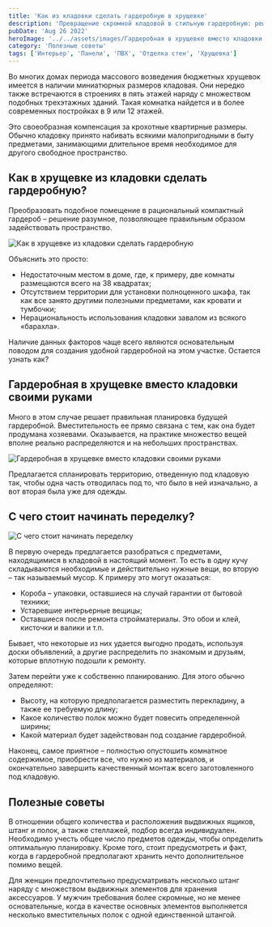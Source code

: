 ```yaml
---
title: 'Как из кладовки сделать гардеробную в хрущевке'
description: 'Превращение скромной кладовой в стильную гардеробную: решение для ограниченного жилого пространства. Индивидуальный подход к планировке и использованию мебели делает это возможным даже в небольших квартирах.'
pubDate: 'Aug 26 2022'
heroImage: '../../assets/images/Гардеробная в хрущевке вместо кладовки.jpg'
category: 'Полезные советы'
tags: ['Интерьер', 'Панели', 'ПВХ', 'Отделка стен', 'Хрущевка']
---
```



Во многих домах периода массового возведения бюджетных хрущевок имеется в наличии миниатюрных размеров кладовая. Они нередко также встречаются в строениях в пять этажей наряду с множеством подобных трехэтажных зданий. Такая комнатка найдется и в более современных постройках в 9 или 12 этажей.

Это своеобразная компенсация за крохотные квартирные размеры. Обычно кладовку принято набивать всякими малопригодными в быту предметами, занимающими длительное время необходимое для другого свободное пространство.

## Как в хрущевке из кладовки сделать гардеробную?

Преобразовать подобное помещение в рациональный компактный гардероб – решение разумное, позволяющее правильным образом задействовать пространство.

<Image src={img1} quality='high' alt='Как в хрущевке из кладовки сделать гардеробную' />

Объяснить это просто:

- Недостаточным местом в доме, где, к примеру, две комнаты размещаются всего на 38 квадратах;
- Отсутствием территории для установки полноценного шкафа, так как все занято другими полезными предметами, как кровати и тумбочки;
- Нерациональность использования кладовки завалом из всякого «барахла».

Наличие данных факторов чаще всего являются основательным поводом для создания удобной гардеробной на этом участке. Остается узнать как?

## Гардеробная в хрущевке вместо кладовки своими руками

Много в этом случае решает правильная планировка будущей гардеробной. Вместительность ее прямо связана с тем, как она будет продумана хозяевами. Оказывается, на практике множество вещей вполне реально распределяются и на небольших пространствах.

<Image src={img2} quality='high' alt='Гардеробная в хрущевке вместо кладовки своими руками' />

Предлагается спланировать территорию, отведенную под кладовую так, чтобы одна часть отводилась под то, что было в ней изначально, а вот вторая была уже для одежды.

## С чего стоит начинать переделку?

<Image src={img3} quality='high' alt='С чего стоит начинать переделку' />

В первую очередь предлагается разобраться с предметами, находящимися в кладовой в настоящий момент. То есть в одну кучу складываются необходимые и действительно нужные вещи, во вторую – так называемый мусор. К примеру это могут оказаться:

- Короба – упаковки, оставшиеся на случай гарантии от бытовой техники;
- Устаревшие интерьерные вещицы;
- Оставшиеся после ремонта стройматериалы. Это обои и клей, кисточки и валики и т.п.

Бывает, что некоторые из них удается выгодно продать, используя доски объявлений, а другие распределить по знакомым и друзьям, которые вплотную подошли к ремонту.

Затем перейти уже к собственно планированию. Для этого обычно определяют:

- Высоту, на которую предполагается разместить перекладину, а также ее требуемую длину;
- Какое количество полок можно будет повесить определенной ширины;
- Какой материал будет задействован под создание гардеробной.

Наконец, самое приятное – полностью опустошить комнатное содержимое, приобрести все, что нужно из материалов, и окончательно завершить качественный монтаж всего заготовленного под кладовую.

## Полезные советы

В отношении общего количества и расположения выдвижных ящиков, штанг и полок, а также стеллажей, подбор всегда индивидуален. Необходимо учесть общее число предметов одежды, чтобы определить оптимальную планировку. Кроме того, стоит предусмотреть и факт, когда в гардеробной предполагают хранить нечто дополнительное помимо вещей.

Для женщин предпочтительно предусматривать несколько штанг наряду с множеством выдвижных элементов для хранения аксессуаров. У мужчин требования более скромные, но не менее основательные, когда в качестве основных элементов выполняется несколько вместительных полок с одной единственной штангой.
